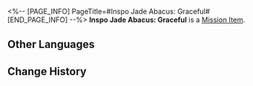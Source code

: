 <%-- [PAGE_INFO]
PageTitle=#Inspo Jade Abacus: Graceful#
[END_PAGE_INFO] --%>
{{Item Infobox
|id          = 140269
|image       = Item Inspo Jade Abacus- Graceful.png{{subst:void|<!--$UPLOAD:<<SpriteOutput/ItemFigures/140231.png>-<Item Inspo Jade Abacus- Graceful.png>-<Item Icons>>-->}}
|type        = Mission Item
|invCategory = Missions
|rarity      = 3
|effect      = 
|description = A Jade Abacus that stores machine learning data and codes. It is used to help Cong write poems.
}}
{{Description|''"They say 'Poetry cannot be about technology, as it is not romantic,' but technology can be romantic, right?"''}}
'''Inspo Jade Abacus: Graceful''' is a [[Mission Item]].

==Other Languages==
{{Other Languages
|en   = Inspo Jade Abacus: Graceful
|zhs  = 灵感玉兆•婉约
|zht  = 靈感玉兆•婉約
|ja   = 着想玉兆・婉曲
|ko   = 영감 옥조•함축
|es   = Ábaco de jade inspirador: Elegancia
|fr   = Boulier de jade d'inspi' gracieuse
|ru   = Счёты вдохновения: Лирика
|th   = Inspo Jade Abacus: เปี่ยมด้วยความหมายลึกซึ้ง
|vi   = Bàn Tính Ngọc Linh Cảm - Hàm Súc
|de   = Inspirierender Jade-Abakus: Anmutig
|id   = Chip Inspirasi Jade Abacus: Keanggunan
|pt   = Ábaco de Jade de Inspiração: Graciosidade
}}

==Change History==
{{Change History|1.2}}